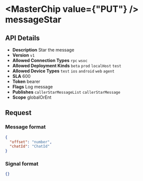
# <MasterChip value={"PUT"} /> messageStar

## API Details

- **Description** Star the message
- **Version** `v1`
- **Allowed Connection Types** `rpc` `wsoc` 
- **Allowed Deployment Kinds** `beta` `prod` `localHost` `test` 
- **Allowed Device Types** `test` `ios` `android` `web` `agent` 
- **SLA** 600
- **Token** bearer
- **Flags** Log message
- **Publishes** `callerStarMessageList` `callerStarMessage` 
- **Scope** globalOrEnt


## Request

### Message format

```json
{
  "offset": "number",
  "chatId": "ChatId"
}
```

### Signal format

```json
{}
```

